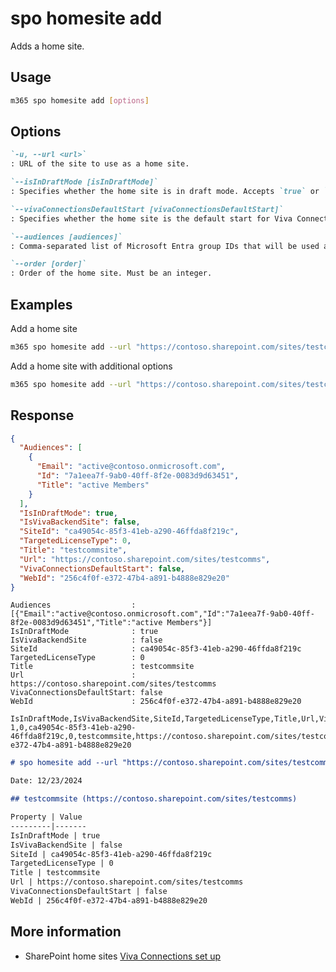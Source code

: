 
# spo homesite add

Adds a home site.

## Usage

```sh
m365 spo homesite add [options]
```

## Options

```md definition-list
`-u, --url <url>`
: URL of the site to use as a home site.

`--isInDraftMode [isInDraftMode]`
: Specifies whether the home site is in draft mode. Accepts `true` or `false`. Default is `false`. 

`--vivaConnectionsDefaultStart [vivaConnectionsDefaultStart]`
: Specifies whether the home site is the default start for Viva Connections. Accepts `true` or `false`. Default is `true`.

`--audiences [audiences]`
: Comma-separated list of Microsoft Entra group IDs that will be used as audience.

`--order [order]`
: Order of the home site. Must be an integer.
```

<Global />

## Examples

Add a home site

```sh
m365 spo homesite add --url "https://contoso.sharepoint.com/sites/testcomms"
```

Add a home site with additional options

```sh
m365 spo homesite add --url "https://contoso.sharepoint.com/sites/testcomms" --isInDraftMode true --vivaConnectionsDefaultStart false --audiences "af8c0bc8-7b1b-44b4-b087-ffcc8df70d16,754ff15c-76b1-44cb-88c7-0065a4d3cfb7" --order 2 
```

## Response

<Tabs>
  <TabItem value="JSON">

  ```json
  {
    "Audiences": [
      {
        "Email": "active@contoso.onmicrosoft.com",
        "Id": "7a1eea7f-9ab0-40ff-8f2e-0083d9d63451",
        "Title": "active Members"
      }
    ],
    "IsInDraftMode": true,
    "IsVivaBackendSite": false,
    "SiteId": "ca49054c-85f3-41eb-a290-46ffda8f219c",
    "TargetedLicenseType": 0,
    "Title": "testcommsite",
    "Url": "https://contoso.sharepoint.com/sites/testcomms",
    "VivaConnectionsDefaultStart": false,
    "WebId": "256c4f0f-e372-47b4-a891-b4888e829e20"
  }
  ```

  </TabItem>
  <TabItem value="Text">

  ```text
  Audiences                  : [{"Email":"active@contoso.onmicrosoft.com","Id":"7a1eea7f-9ab0-40ff-8f2e-0083d9d63451","Title":"active Members"}]
  IsInDraftMode              : true
  IsVivaBackendSite          : false
  SiteId                     : ca49054c-85f3-41eb-a290-46ffda8f219c
  TargetedLicenseType        : 0
  Title                      : testcommsite
  Url                        : https://contoso.sharepoint.com/sites/testcomms
  VivaConnectionsDefaultStart: false
  WebId                      : 256c4f0f-e372-47b4-a891-b4888e829e20
  ```

  </TabItem>
  <TabItem value="CSV">

  ```csv
  IsInDraftMode,IsVivaBackendSite,SiteId,TargetedLicenseType,Title,Url,VivaConnectionsDefaultStart,WebId
  1,0,ca49054c-85f3-41eb-a290-46ffda8f219c,0,testcommsite,https://contoso.sharepoint.com/sites/testcomms,0,256c4f0f-e372-47b4-a891-b4888e829e20
  ```

  </TabItem>
  <TabItem value="Markdown">

  ```md
  # spo homesite add --url "https://contoso.sharepoint.com/sites/testcomms"

  Date: 12/23/2024

  ## testcommsite (https://contoso.sharepoint.com/sites/testcomms)

  Property | Value
  ---------|-------
  IsInDraftMode | true
  IsVivaBackendSite | false
  SiteId | ca49054c-85f3-41eb-a290-46ffda8f219c
  TargetedLicenseType | 0
  Title | testcommsite
  Url | https://contoso.sharepoint.com/sites/testcomms
  VivaConnectionsDefaultStart | false
  WebId | 256c4f0f-e372-47b4-a891-b4888e829e20
  ```
  </TabItem>
</Tabs>

## More information

- SharePoint home sites [Viva Connections set up](https://learn.microsoft.com/en-us/viva/connections/set-up-admin-center)

